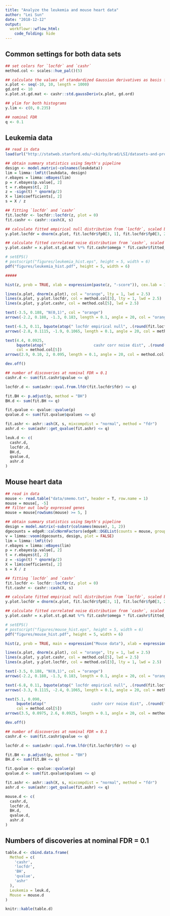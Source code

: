 ```yaml
---
title: "Analyze the leukemia and mouse heart data"
author: "Lei Sun"
date: "2018-12-12"
output:
  workflowr::wflow_html:
    code_folding: hide
---
```


## Common settings for both data sets

```r
## set colors for `locfdr` and `cashr`
method.col <- scales::hue_pal()(5)

## calculate the values of standardized Gaussian derivatives as basis functions at a number of plotting positions
x.plot <- seq(-10, 10, length = 1000)
gd.ord <- 10
x.plot.st.gd.mat <- cashr::std.gaussDeriv(x.plot, gd.ord)

## ylim for both histograms
y.lim <- c(0, 0.235)

## nominal FDR
q <- 0.1
```

## Leukemia data

```r
## read in data
load(url("http://statweb.stanford.edu/~ckirby/brad/LSI/datasets-and-programs/data/leukdata.RData"))
```

```r
## obtain summary statistics using Smyth's pipeline
design <- model.matrix(~colnames(leukdata))
lim = limma::lmFit(leukdata, design)
r.ebayes = limma::eBayes(lim)
p = r.ebayes$p.value[, 2]
t = r.ebayes$t[, 2]
z = -sign(t) * qnorm(p/2)
X = lim$coefficients[, 2]
s = X / z
```

```r
## fitting `locfdr` and `cashr`
fit.locfdr <- locfdr::locfdr(z, plot = 0)
fit.cashr <- cashr::cash(X, s)
```

```r
## calculate fitted empirical null distribution from `locfdr`, scaled by fitted null proportion
y.plot.locfdr = dnorm(x.plot, fit.locfdr$fp0[3, 1], fit.locfdr$fp0[3, 2]) * fit.locfdr$fp0[3, 3]

## calculate fitted correlated noise distribution from `cashr`, scaled by fitted null proportion
y.plot.cashr = x.plot.st.gd.mat %*% fit.cashr$omega * fit.cashr$fitted_g$pi[1]
```

```r
# setEPS()
# postscript("figures/leukemia_hist.eps", height = 5, width = 6)
pdf("figures/leukemia_hist.pdf", height = 5, width = 6)

#####

hist(z, prob = TRUE, xlab = expression(paste(z, "-score")), cex.lab = 1.25, breaks = 50, main = expression("Leukemia data"), cex.main = 1.5, xlim = c(-10, 10), ylim = y.lim)

lines(x.plot, dnorm(x.plot), col = "orange", lty = 1, lwd = 2.5)
lines(x.plot, y.plot.locfdr, col = method.col[3], lty = 1, lwd = 2.5)
lines(x.plot, y.plot.cashr, col = method.col[5], lwd = 2.5)

text(-3.5, 0.188, "N(0,1)", col = "orange")
arrows(-2.2, 0.188, -1.3, 0.183, length = 0.1, angle = 20, col = "orange")

text(-6.3, 0.11, bquote(atop(" locfdr empirical null", .(round(fit.locfdr$fp0[3, 3], 2)) %*% N(.(round(fit.locfdr$fp0[3, 1], 2)), .(round(fit.locfdr$fp0[3, 2], 2))^2))), col = method.col[3])
arrows(-2.8, 0.1115, -1.9, 0.1065, length = 0.1, angle = 20, col = method.col[3])

text(4.4, 0.0925,
     bquote(atop("                     cashr corr noise dist", .(round(fit.cashr$fitted_g$pi[1], 2)) %*% hat(f))),
     col = method.col[5])
arrows(2.9, 0.10, 2, 0.095, length = 0.1, angle = 20, col = method.col[5])

dev.off()
```

```r
## number of discoveries at nominal FDR = 0.1
cashr.d <- sum(fit.cashr$qvalue <= q)

locfdr.d <- sum(ashr::qval.from.lfdr(fit.locfdr$fdr) <= q)

fit.BH <- p.adjust(p, method = "BH")
BH.d <- sum(fit.BH <= q)

fit.qvalue <- qvalue::qvalue(p)
qvalue.d <- sum(fit.qvalue$qvalues <= q)

fit.ashr <- ashr::ash(X, s, mixcompdist = "normal", method = "fdr")
ashr.d <- sum(ashr::get_qvalue(fit.ashr) <= q)

leuk.d <- c(
  cashr.d,
  locfdr.d,
  BH.d,
  qvalue.d,
  ashr.d
)
```

## Mouse heart data

```r
## read in data
mouse <- read.table("data/smemo.txt", header = T, row.name = 1)
mouse = mouse[, -5]
## filter out lowly expressed genes
mouse = mouse[rowSums(mouse) >= 5, ]
```

```r
## obtain summary statistics using Smyth's pipeline
design = model.matrix(~substr(colnames(mouse), 1, 2))
dgecounts = edgeR::calcNormFactors(edgeR::DGEList(counts = mouse, group = design[, 2]))
v = limma::voom(dgecounts, design, plot = FALSE)
lim = limma::lmFit(v)
r.ebayes = limma::eBayes(lim)
p = r.ebayes$p.value[, 2]
t = r.ebayes$t[, 2]
z = -sign(t) * qnorm(p/2)
X = lim$coefficients[, 2]
s = X / z
```

```r
## fitting `locfdr` and `cashr`
fit.locfdr <- locfdr::locfdr(z, plot = 0)
fit.cashr <- cashr::cash(X, s)
```

```r
## calculate fitted empirical null distribution from `locfdr`, scaled by fitted null proportion
y.plot.locfdr = dnorm(x.plot, fit.locfdr$fp0[3, 1], fit.locfdr$fp0[3, 2]) * fit.locfdr$fp0[3, 3]

## calculate fitted correlated noise distribution from `cashr`, scaled by fitted null proportion
y.plot.cashr = x.plot.st.gd.mat %*% fit.cashr$omega * fit.cashr$fitted_g$pi[1]
```

```r
# setEPS()
# postscript("figures/mouse_hist.eps", height = 5, width = 6)
pdf("figures/mouse_hist.pdf", height = 5, width = 6)

hist(z, prob = TRUE, main = expression("Mouse data"), xlab = expression(paste(z, "-score")), cex.lab = 1.25, xlim = c(-10, 10), ylim = y.lim, cex.main = 1.5)

lines(x.plot, dnorm(x.plot), col = "orange", lty = 1, lwd = 2.5)
lines(x.plot, y.plot.cashr, col = method.col[5], lwd = 2.5)
lines(x.plot, y.plot.locfdr, col = method.col[3], lty = 1, lwd = 2.5)

text(-3.5, 0.188, "N(0,1)", col = "orange")
arrows(-2.2, 0.188, -1.3, 0.183, length = 0.1, angle = 20, col = "orange")

text(-6.8, 0.11, bquote(atop(" locfdr empirical null", .(round(fit.locfdr$fp0[3, 3], 2)) %*% N(.(round(fit.locfdr$fp0[3, 1], 2)), .(round(fit.locfdr$fp0[3, 2], 2))^2))), col = method.col[3])
arrows(-3.3, 0.1115, -2.4, 0.1065, length = 0.1, angle = 20, col = method.col[3])

text(5.1, 0.090,
     bquote(atop("                    cashr corr noise dist", .(round(fit.cashr$fitted_g$pi[1], 2)) %*% hat(f))),
     col = method.col[5])
arrows(3.5, 0.0975, 2.6, 0.0925, length = 0.1, angle = 20, col = method.col[5])

dev.off()
```

```r
## number of discoveries at nominal FDR = 0.1
cashr.d <- sum(fit.cashr$qvalue <= q)

locfdr.d <- sum(ashr::qval.from.lfdr(fit.locfdr$fdr) <= q)

fit.BH <- p.adjust(p, method = "BH")
BH.d <- sum(fit.BH <= q)

fit.qvalue <- qvalue::qvalue(p)
qvalue.d <- sum(fit.qvalue$qvalues <= q)

fit.ashr <- ashr::ash(X, s, mixcompdist = "normal", method = "fdr")
ashr.d <- sum(ashr::get_qvalue(fit.ashr) <= q)

mouse.d <- c(
  cashr.d,
  locfdr.d,
  BH.d,
  qvalue.d,
  ashr.d
)
```

## Numbers of discoveries at nominal FDR = 0.1

```r
table.d <- cbind.data.frame(
  Method = c(
    'cashr',
    'locfdr',
    'BH',
    'qvalue',
    'ashr'
  ),
  Leukemia = leuk.d,
  Mouse = mouse.d
)

knitr::kable(table.d)
```
